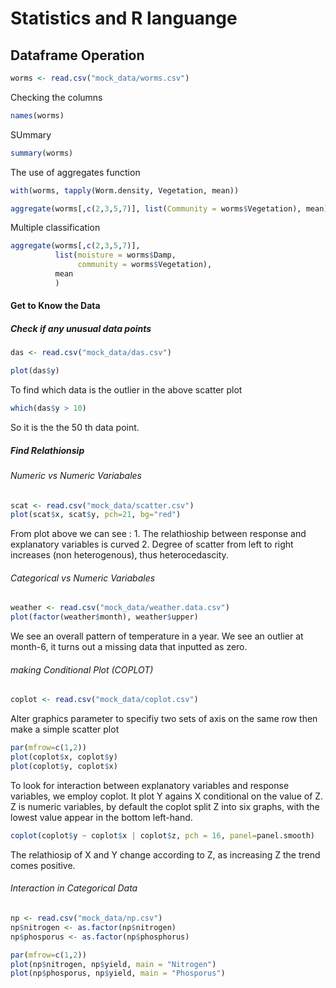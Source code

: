 # Statistics and R languange

## Dataframe Operation
```r
worms <- read.csv("mock_data/worms.csv")
```

Checking the columns
```r
names(worms)
```

SUmmary
```r
summary(worms)
```

The use of aggregates function
```r
with(worms, tapply(Worm.density, Vegetation, mean))
```

```r
aggregate(worms[,c(2,3,5,7)], list(Community = worms$Vegetation), mean)
```
Multiple classification
```r
aggregate(worms[,c(2,3,5,7)],
          list(moisture = worms$Damp, 
               community = worms$Vegetation),
          mean
          )
```

#### Get to Know the Data

##### Check if any unusual data points
```r
das <- read.csv("mock_data/das.csv")

plot(das$y)
```

To find which data is the outlier in the above scatter plot
```r
which(das$y > 10)
```

So it is the the 50 th data point.


##### Find Relathionsip

###### Numeric vs Numeric Variabales
```r
scat <- read.csv("mock_data/scatter.csv")
plot(scat$x, scat$y, pch=21, bg="red")
```

From plot above we can see :
1. The relathioship between response and explanatory variables is curved
2. Degree of scatter from left to right increases (non heterogenous), thus heterocedascity.

###### Categorical vs Numeric Variabales
```r
weather <- read.csv("mock_data/weather.data.csv")
plot(factor(weather$month), weather$upper)
```

We see an overall pattern of temperature in a year. We see an outlier at month-6, it turns out a missing data that inputted as zero.

###### making Conditional Plot (COPLOT)

```r
coplot <- read.csv("mock_data/coplot.csv")
```

Alter graphics parameter to specifiy two sets of axis on the same row then make a simple scatter plot
```r
par(mfrow=c(1,2))
plot(coplot$x, coplot$y)
plot(coplot$y, coplot$x)
```

To look for interaction between explanatory variables and response variables, we employ coplot. It plot Y agains X conditional on the value of Z. Z is numeric variables, by default the coplot split Z into six graphs, with the lowest value appear in the bottom left-hand.
```r
coplot(coplot$y ~ coplot$x | coplot$z, pch = 16, panel=panel.smooth)
```
The relathiosip of X and Y change according to Z, as increasing Z the trend comes positive.

###### Interaction in Categorical Data
```r
np <- read.csv("mock_data/np.csv")
np$nitrogen <- as.factor(np$nitrogen)
np$phosporus <- as.factor(np$phosphorus)
```

```r
par(mfrow=c(1,2))
plot(np$nitrogen, np$yield, main = "Nitrogen")
plot(np$phosporus, np$yield, main = "Phosporus")
```





























